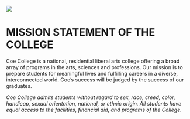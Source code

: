 
![](graphics/coe_bell.png){fig-align="center" fig-alt="Coe Emblem"}



# MISSION STATEMENT OF THE COLLEGE {#sec-mission-statement-of-college}

\index{Mission Statement}

Coe College is a national, residential liberal arts college offering a broad array of programs in the arts, sciences and professions.  Our mission is to prepare students for meaningful lives and fulfilling careers in a diverse, interconnected world.  Coe’s success will be judged by the success of our graduates.  

*Coe College admits students without regard to sex, race, creed, color, handicap, sexual orientation, national, or ethnic origin.  All students have equal access to the facilities, financial aid, and programs of the College.*
